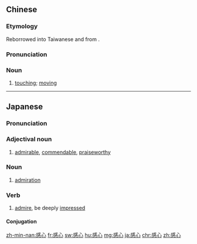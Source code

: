 ==Chinese==
{{zh-forms}}

===Etymology===
Reborrowed into Taiwanese {{etyl|nan|-}} and {{etyl|hak|-}} from {{etyl|ja|zh}} {{ja-r|感心|かんしん}}.

===Pronunciation===
{{zh-pron
|m=gǎnxīn
|c=gam2 sam1
|h=pfs=kám-sîm
|mn=kám-sim
|cat=a
}}

===Noun===
{{zh-adj}}

# {{lb|zh|literary|or|Taiwan|_|Min Nan|Hakka}} [[touching]]; [[moving]]

----

==Japanese==
{{ja-kanjitab|かん|しん|yomi=on}}

===Pronunciation===
{{ja-pron|かんしん|y=o}}

===Adjectival noun===
{{ja-adj|infl=na|かんしん}}

# [[admirable]], [[commendable]], [[praiseworthy]]
#: {{ja-usex|働いている感心な娘|はたらいている かんしん な むすめ|daughter of commendable diligence}}

===Noun===
{{ja-noun|かんしん}}

# [[admiration]]

===Verb===
{{ja-verb-suru|tr=intrans|かんしん}}

# [[admire]], be deeply [[impressed]]

====Conjugation====
{{ja-suru|かんしん}}

[[zh-min-nan:感心]]
[[fr:感心]]
[[sw:感心]]
[[hu:感心]]
[[mg:感心]]
[[ja:感心]]
[[chr:感心]]
[[zh:感心]]